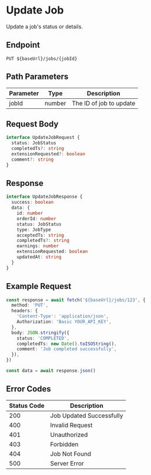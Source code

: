 # Update Job

Update a job's status or details.

## Endpoint

```http
PUT ${baseUrl}/jobs/{jobId}
```

## Path Parameters

| Parameter | Type   | Description             |
| --------- | ------ | ----------------------- |
| jobId     | number | The ID of job to update |

## Request Body

```typescript
interface UpdateJobRequest {
  status: JobStatus
  completedTs?: string
  extensionRequested?: boolean
  comment?: string
}
```

## Response

```typescript
interface UpdateJobResponse {
  success: boolean
  data: {
    id: number
    orderId: number
    status: JobStatus
    type: JobType
    acceptedTs: string
    completedTs?: string
    earnings: number
    extensionRequested: boolean
    updatedAt: string
  }
}
```

## Example Request

```typescript
const response = await fetch('${baseUrl}/jobs/123', {
  method: 'PUT',
  headers: {
    'Content-Type': 'application/json',
    Authorization: 'Basic YOUR_API_KEY',
  },
  body: JSON.stringify({
    status: 'COMPLETED',
    completedTs: new Date().toISOString(),
    comment: 'Job completed successfully',
  }),
})

const data = await response.json()
```

## Error Codes

| Status Code | Description              |
| ----------- | ------------------------ |
| 200         | Job Updated Successfully |
| 400         | Invalid Request          |
| 401         | Unauthorized             |
| 403         | Forbidden                |
| 404         | Job Not Found            |
| 500         | Server Error             |
